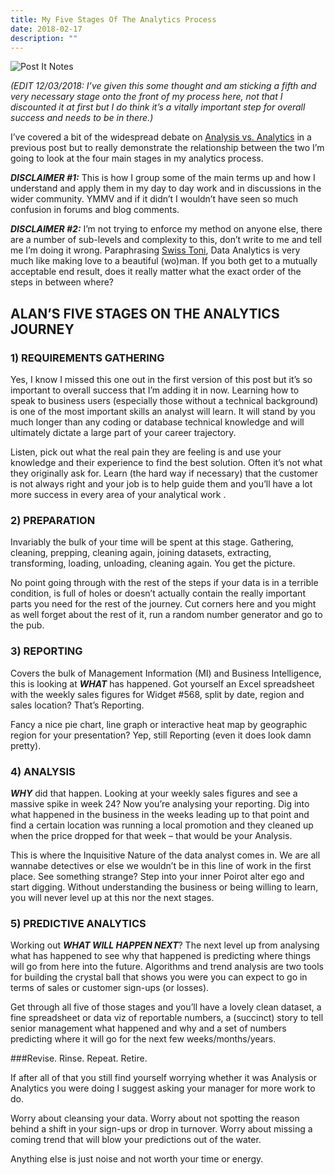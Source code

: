 ```yaml
---
title: My Five Stages Of The Analytics Process
date: 2018-02-17
description: ""
---
```

![Post It Notes](./post-it-notes.jpg)

_(EDIT 12/03/2018: I&#8217;ve given this some thought and am sticking a fifth and very necessary stage onto the front of my process here, not that I discounted it at first but I do think it&#8217;s a vitally important step for overall success and needs to be in there.)_

I’ve covered a bit of the widespread debate on [Analysis vs. Analytics][1] in a previous post but to really demonstrate the relationship between the two I’m going to look at the four main stages in my analytics process.

_**DISCLAIMER #1:**_ This is how I group some of the main terms up and how I understand and apply them in my day to day work and in discussions in the wider community. YMMV and if it didn’t I wouldn’t have seen so much confusion in forums and blog comments.

_**DISCLAIMER #2:**_ I’m not trying to enforce my method on anyone else, there are a number of sub-levels and complexity to this, don’t write to me and tell me I’m doing it wrong. Paraphrasing [Swiss Toni][2], Data Analytics is very much like making love to a beautiful (wo)man. If you both get to a mutually acceptable end result, does it really matter what the exact order of the steps in between where?

## ALAN’S FIVE STAGES ON THE ANALYTICS JOURNEY

### 1) REQUIREMENTS GATHERING

Yes, I know I missed this one out in the first version of this post but it&#8217;s so important to overall success that I&#8217;m adding it in now. Learning how to speak to business users (especially those without a technical background) is one of the most important skills an analyst will learn. It will stand by you much longer than any coding or database technical knowledge and will ultimately dictate a large part of your career trajectory.

Listen, pick out what the real pain they are feeling is and use your knowledge and their experience to find the best solution. Often it&#8217;s not what they originally ask for. Learn (the hard way if necessary) that the customer is not always right and your job is to help guide them and you&#8217;ll have a lot more success in every area of your analytical work .

### 2) PREPARATION

Invariably the bulk of your time will be spent at this stage. Gathering, cleaning, prepping, cleaning again, joining datasets, extracting, transforming, loading, unloading, cleaning again. You get the picture.

No point going through with the rest of the steps if your data is in a terrible condition, is full of holes or doesn’t actually contain the really important parts you need for the rest of the journey. Cut corners here and you might as well forget about the rest of it, run a random number generator and go to the pub.

### 3) REPORTING

Covers the bulk of Management Information (MI) and Business Intelligence, this is looking at _**WHAT**_ has happened. Got yourself an Excel spreadsheet with the weekly sales figures for Widget #568, split by date, region and sales location? That’s Reporting.

Fancy a nice pie chart, line graph or interactive heat map by geographic region for your presentation? Yep, still Reporting (even it does look damn pretty).

### 4) ANALYSIS

_**WHY**_ did that happen. Looking at your weekly sales figures and see a massive spike in week 24? Now you’re analysing your reporting. Dig into what happened in the business in the weeks leading up to that point and find a certain location was running a local promotion and they cleaned up when the price dropped for that week – that would be your Analysis.

This is where the Inquisitive Nature of the data analyst comes in. We are all wannabe detectives or else we wouldn’t be in this line of work in the first place. See something strange? Step into your inner Poirot alter ego and start digging. Without understanding the business or being willing to learn, you will never level up at this nor the next stages.

### 5) PREDICTIVE ANALYTICS

Working out _**WHAT WILL HAPPEN NEXT**_? The next level up from analysing what has happened to see why that happened is predicting where things will go from here into the future. Algorithms and trend analysis are two tools for building the crystal ball that shows you were you can expect to go in terms of sales or customer sign-ups (or losses).


Get through all five of those stages and you’ll have a lovely clean dataset, a fine spreadsheet or data viz of reportable numbers, a (succinct) story to tell senior management what happened and why and a set of numbers predicting where it will go for the next few weeks/months/years.

###Revise. Rinse. Repeat. Retire.

If after all of that you still find yourself worrying whether it was Analysis or Analytics you were doing I suggest asking your manager for more work to do.

Worry about cleansing your data. Worry about not spotting the reason behind a shift in your sign-ups or drop in turnover. Worry about missing a coming trend that will blow your predictions out of the water.

Anything else is just noise and not worth your time or energy.

 [1]: https://alanhylands.com/data-analytics-vs-analysis-whats-the-difference/
 [2]: https://en.wikipedia.org/wiki/Swiss_Toni
